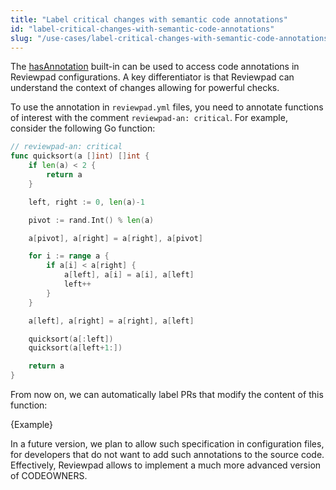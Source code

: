```yaml
---
title: "Label critical changes with semantic code annotations"
id: "label-critical-changes-with-semantic-code-annotations"
slug: "/use-cases/label-critical-changes-with-semantic-code-annotations"
---
```



The [hasAnnotation](/guides/built-ins#hasannotation) built-in can be used to access code annotations in Reviewpad configurations. A key differentiator is that Reviewpad can understand the context of changes allowing for powerful checks.

To use the annotation in `reviewpad.yml` files, you need to annotate functions of interest with the comment `reviewpad-an: critical`. For example, consider the following Go function:

```go
// reviewpad-an: critical
func quicksort(a []int) []int {
    if len(a) < 2 {
        return a
    }

    left, right := 0, len(a)-1

    pivot := rand.Int() % len(a)

    a[pivot], a[right] = a[right], a[pivot]

    for i := range a {
        if a[i] < a[right] {
            a[left], a[i] = a[i], a[left]
            left++
        }
    }

    a[left], a[right] = a[right], a[left]

    quicksort(a[:left])
    quicksort(a[left+1:])

    return a
}
```

From now on, we can automatically label PRs that modify the content of this function:

<CodeBlock language="yml" title="reviewpad.yml">{Example}</CodeBlock>

In a future version, we plan to allow such specification in configuration files, for developers that do not want to add such annotations to the source code. Effectively, Reviewpad allows to implement a much more advanced version of CODEOWNERS.
